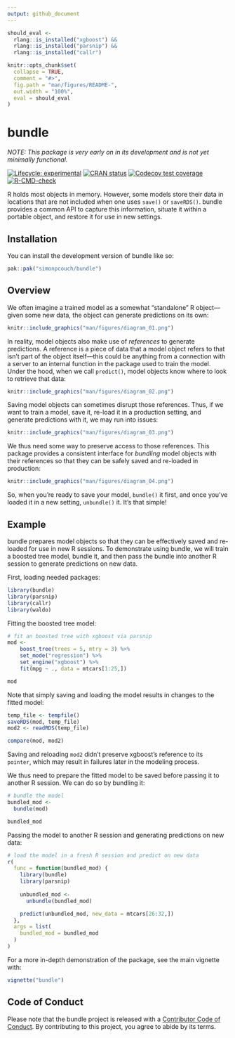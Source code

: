 ```yaml
---
output: github_document
---
```


<!-- README.md is generated from README.Rmd. Please edit that file -->

```r
should_eval <- 
  rlang::is_installed("xgboost") && 
  rlang::is_installed("parsnip") &&
  rlang::is_installed("callr")

knitr::opts_chunk$set(
  collapse = TRUE,
  comment = "#>",
  fig.path = "man/figures/README-",
  out.width = "100%",
  eval = should_eval
)
```

# bundle

_NOTE: This package is very early on in its development and is not yet minimally functional._

<!-- badges: start -->
[![Lifecycle: experimental](https://img.shields.io/badge/lifecycle-experimental-orange.svg)](https://lifecycle.r-lib.org/articles/stages.html#experimental)
[![CRAN status](https://www.r-pkg.org/badges/version/bundle)](https://CRAN.R-project.org/package=bundle)
[![Codecov test coverage](https://codecov.io/gh/rstudio/bundle/branch/main/graph/badge.svg)](https://app.codecov.io/gh/rstudio/bundle?branch=main)
[![R-CMD-check](https://github.com/rstudio/bundle/actions/workflows/R-CMD-check.yaml/badge.svg)](https://github.com/rstudio/bundle/actions/workflows/R-CMD-check.yaml)
<!-- badges: end -->

R holds most objects in memory. However, some models store their data in locations that are not included when one uses `save()` or `saveRDS()`. bundle provides a common API to capture this information, situate it within a portable object, and restore it for use in new settings.

## Installation

You can install the development version of bundle like so:

``` r
pak::pak("simonpcouch/bundle")
```

## Overview

We often imagine a trained model as a somewhat "standalone" R object---given some new data, the object can generate predictions on its own:

```r
knitr::include_graphics("man/figures/diagram_01.png")
```

In reality, model objects also make use of _references_ to generate predictions. A reference is a piece of data that a model object refers to that isn't part of the object itself---this could be anything from a connection with a server to an internal function in the package used to train the model. Under the hood, when we call `predict()`, model objects know where to look to retrieve that data:

```r
knitr::include_graphics("man/figures/diagram_02.png")
```

Saving model objects can sometimes disrupt those references. Thus, if we want to train a model, save it, re-load it in a production setting, and generate predictions with it, we may run into issues:

```r
knitr::include_graphics("man/figures/diagram_03.png")
```

We thus need some way to preserve access to those references. This package provides a consistent interface for _bundling_ model objects with their references so that they can be safely saved and re-loaded in production:

```r
knitr::include_graphics("man/figures/diagram_04.png")
```

So, when you're ready to save your model, `bundle()` it first, and once you've loaded it in a new setting, `unbundle()` it. It's that simple!

## Example

bundle prepares model objects so that they can be effectively saved and re-loaded for use in new R sessions. To demonstrate using bundle, we will train a boosted tree model, bundle it, and then pass the bundle into another R session to generate predictions on new data.

First, loading needed packages:

```r
library(bundle)
library(parsnip)
library(callr)
library(waldo)
```

Fitting the boosted tree model:

```r
# fit an boosted tree with xgboost via parsnip
mod <-
    boost_tree(trees = 5, mtry = 3) %>%
    set_mode("regression") %>%
    set_engine("xgboost") %>%
    fit(mpg ~ ., data = mtcars[1:25,])

mod
```

Note that simply saving and loading the model results in changes to the fitted model:

```r
temp_file <- tempfile()
saveRDS(mod, temp_file)
mod2 <- readRDS(temp_file)

compare(mod, mod2)
```

Saving and reloading `mod2` didn't preserve xgboost's reference to its `pointer`, which may result in failures later in the modeling process.

We thus need to prepare the fitted model to be saved before passing it to another R session. We can do so by bundling it:

```r
# bundle the model
bundled_mod <-
  bundle(mod)

bundled_mod
```

Passing the model to another R session and generating predictions on new data:

```r
# load the model in a fresh R session and predict on new data
r(
  func = function(bundled_mod) {
    library(bundle)
    library(parsnip)
    
    unbundled_mod <- 
      unbundle(bundled_mod)

    predict(unbundled_mod, new_data = mtcars[26:32,])
  },
  args = list(
    bundled_mod = bundled_mod
  )
)
```

For a more in-depth demonstration of the package, see the main vignette with:

```r
vignette("bundle")
```

## Code of Conduct
  
Please note that the bundle project is released with a [Contributor Code of Conduct](https://contributor-covenant.org/version/2/1/CODE_OF_CONDUCT.html). By contributing to this project, you agree to abide by its terms.
